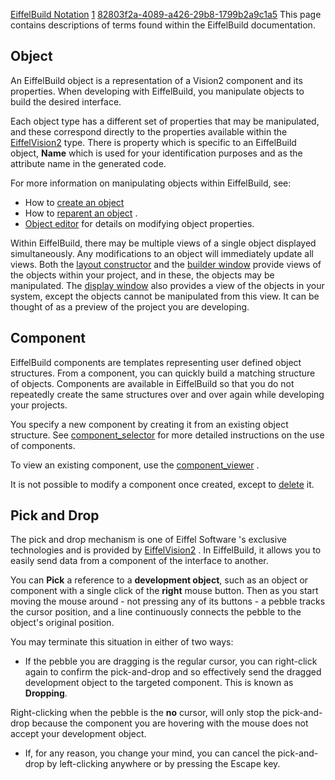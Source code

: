 [[Property:title|EiffelBuild Notation]]
[[Property:weight|1]]
[[Property:uuid|82803f2a-4089-a426-29b8-1799b2a9c1a5]]
This page contains descriptions of terms found within the EiffelBuild documentation.  

==Object==

An EiffelBuild object is a representation of a Vision2 component and its properties. When developing with EiffelBuild, you manipulate objects to build the desired interface.

Each object type has a different set of properties that may be manipulated, and these correspond directly to the properties available within the [[EiffelVision Introduction|EiffelVision2]]  type. There is property which is specific to an EiffelBuild object, '''Name''' which is used for your identification purposes and as the attribute name in the generated code. 

For more information on manipulating objects within EiffelBuild, see:
* How to [[Create an object|create an object]]  
* How to [[Reparent an Object| reparent an object]] . 
*  [[Object editor|Object editor]]  for details on modifying object properties. 

Within EiffelBuild, there may be multiple views of a single object displayed simultaneously. Any modifications to an object will immediately update all views. Both the [[Layout constructor| layout constructor]]  and the [[Builder window|builder window]]  provide views of the objects within your project, and in these, the objects may be manipulated. The [[Display window|display window]]  also provides a view of the objects in your system, except the objects cannot be manipulated from this view. It can be thought of as a preview of the project you are developing. 
<span id="component"></span> 
==Component==

EiffelBuild components are templates representing user defined object structures. From a component, you can quickly build a matching structure of objects. Components are available in EiffelBuild so that you do not repeatedly create the same structures over and over again while developing your projects.

You specify a new component by creating it from an existing object structure. See [[Component selector| component_selector]]  for more detailed instructions on the use of components. 

To view an existing component, use the [[Component viewer|component_viewer]] . 

It is not possible to modify a component once created, except to [[Component selector| delete]]  it.  
<span id="pick_and_drop"></span> 
==Pick and Drop==

The pick and drop mechanism is one of Eiffel Software 's exclusive technologies and is provided by [[EiffelVision Introduction|EiffelVision2]] . In EiffelBuild, it allows you to easily send data from a component of the interface to another. 

You can '''Pick''' a reference to a '''development object''', such as an object or component with a single click of the '''right''' mouse button. Then as you start moving the mouse around - not pressing any of its buttons - a pebble tracks the cursor position, and a line continuously connects the pebble to the object's original position. 

You may terminate this situation in either of two ways:
* If the pebble you are dragging is the regular cursor, you can right-click again to confirm the pick-and-drop and so effectively send the dragged development object to the targeted component. This is known as '''Dropping'''. 
Right-clicking when the pebble is the '''no''' cursor, will only stop the pick-and-drop because the component you are hovering with the mouse does not accept your development object. 

* If, for any reason, you change your mind, you can cancel the pick-and-drop by left-clicking anywhere or by pressing the Escape key.




